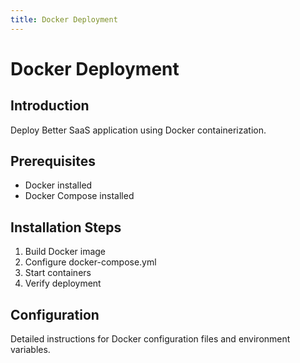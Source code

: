 ```yaml
---
title: Docker Deployment
---
```


# Docker Deployment

## Introduction

Deploy Better SaaS application using Docker containerization.

## Prerequisites

- Docker installed
- Docker Compose installed

## Installation Steps

1. Build Docker image
2. Configure docker-compose.yml
3. Start containers
4. Verify deployment

## Configuration

Detailed instructions for Docker configuration files and environment variables.